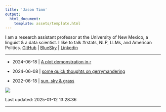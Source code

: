 ```yaml
---
title: 'Jason Timm'
output:
  html_document:
    template: assets/template.html
---
```


I am a research assistant professor at the University of New Mexico, a linguist & a data scientist. I like to talk #rstats, NLP, LLMs, and American Politics.  [GitHub](https://github.com/jaytimm) | [BlueSky](https://bsky.app/profile/jaytimm.bsky.social) | [Linkedin](https://www.linkedin.com/in/jaytimm/)

___

* 2024-06-18 | [A plot demonstration in r](2024-06-18-plot-demo.html)

* 2024-06-08 | [some quick thoughts on gerrymandering](2023-06-18-thoughts-gerrymander.html)

* 2022-06-18 | [sun, sky & grass](2022-02-14-sun-sky-grass.html)

![](assets/footer-image.png)

Last updated: 2025-01-12 13:28:36

___
